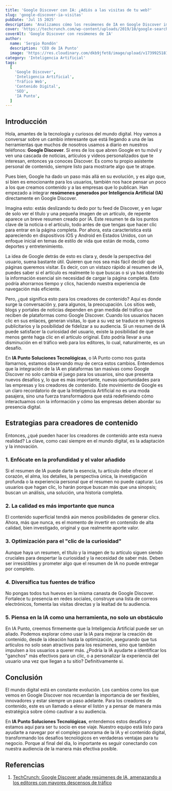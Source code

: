 ```yaml
---
title: 'Google Discover con IA: ¿Adiós a las visitas de tu web?'
slug: 'google-discover-ia-visitas'
pubDate: 'Jul 15 2025'
description: 'Analizamos cómo los resúmenes de IA en Google Discover impactan el tráfico web para creadores de contenido y qué estrategias adoptar para adaptarse a este cambio.'
cover: 'https://techcrunch.com/wp-content/uploads/2019/10/google-search-app-ios.jpg'
coverAlt: 'Google Discover con resúmenes de IA'
author:
  name: 'Sergio Rondón'
  description: 'CEO de IA Punto'
  image: 'https://res.cloudinary.com/dkb9jfet8/image/upload/v1739925181/sergio_gdcaeh.png'
category: 'Inteligencia Artificial'
tags:
  [
    'Google Discover',
    'Inteligencia Artificial',
    'Tráfico Web',
    'Contenido Digital',
    'SEO',
    'IA Punto',
  ]
---
```


<h2 id="introduccion">Introducción</h2>

Hola, amantes de la tecnología y curiosos del mundo digital. Hoy vamos a conversar sobre un cambio interesante que está llegando a una de las herramientas que muchos de nosotros usamos a diario en nuestros teléfonos: <strong>Google Discover</strong>. Si eres de los que abren Google en tu móvil y ven una cascada de noticias, artículos y videos personalizados que te interesan, entonces ya conoces Discover. Es como tu propio asistente personal de contenido, siempre listo para mostrarte algo que te atrape.

Pues bien, Google ha dado un paso más allá en su evolución, y es algo que, si bien es emocionante para los usuarios, también nos hace pensar un poco a los que creamos contenido y a las empresas que lo publican. Han empezado a integrar <strong>resúmenes generados por Inteligencia Artificial (IA)</strong> directamente en Google Discover.

Imagina esto: estás deslizando tu dedo por tu feed de Discover, y en lugar de solo ver el título y una pequeña imagen de un artículo, de repente aparece un breve resumen creado por IA. Este resumen te da los puntos clave de la noticia o el artículo, todo antes de que tengas que hacer clic para entrar en la página completa. Por ahora, esta característica está apareciendo en dispositivos iOS y Android en Estados Unidos, con un enfoque inicial en temas de estilo de vida que están de moda, como deportes y entretenimiento.

La idea de Google detrás de esto es clara y, desde la perspectiva del usuario, suena bastante útil. Quieren que nos sea más fácil decidir qué páginas queremos visitar. Es decir, con un vistazo rápido al resumen de IA, puedes saber si el artículo es realmente lo que buscas o si ya has obtenido la información esencial sin necesidad de cargar la página completa. Esto podría ahorrarnos tiempo y clics, haciendo nuestra experiencia de navegación más eficiente.

Pero, ¿qué significa esto para los creadores de contenido? Aquí es donde surge la conversación y, para algunos, la preocupación. Los sitios web, blogs y portales de noticias dependen en gran medida del tráfico que reciben de plataformas como Google Discover. Cuando los usuarios hacen clic en sus enlaces, generan visitas, lo que a su vez se traduce en ingresos publicitarios y la posibilidad de fidelizar a su audiencia. Si un resumen de IA puede satisfacer la curiosidad del usuario, existe la posibilidad de que menos gente haga clic en el artículo original. Esto podría llevar a una disminución en el tráfico web para los editores, lo cual, naturalmente, es un desafío.

En <strong>IA Punto Soluciones Tecnológicas</strong>, o IA Punto como nos gusta llamarnos, estamos observando muy de cerca estos cambios. Entendemos que la integración de la IA en plataformas tan masivas como Google Discover no solo cambia el juego para los usuarios, sino que presenta nuevos desafíos y, lo que es más importante, nuevas oportunidades para las empresas y los creadores de contenido. Este movimiento de Google es un claro recordatorio de que la Inteligencia Artificial no es una moda pasajera, sino una fuerza transformadora que está redefiniendo cómo interactuamos con la información y cómo las empresas deben abordar su presencia digital.

<h2 id="estrategias-para-creadores-de-contenido">Estrategias para creadores de contenido</h2>

Entonces, ¿qué pueden hacer los creadores de contenido ante esta nueva realidad? La clave, como casi siempre en el mundo digital, es la adaptación y la innovación.

<h3 id="1-enfocate-en-la-profundidad-y-el-valor-añadido">1. Enfócate en la profundidad y el valor añadido</h3>
Si el resumen de IA puede darte la esencia, tu artículo debe ofrecer el corazón, el alma, los detalles, la perspectiva única, la investigación profunda o la experiencia personal que el resumen no puede capturar. Los usuarios que hagan clic, lo harán porque buscan más que una sinopsis; buscan un análisis, una solución, una historia completa.

<h3 id="2-la-calidad-es-mas-importante-que-nunca">2. La calidad es más importante que nunca</h3>
El contenido superficial tendrá aún menos posibilidades de generar clics. Ahora, más que nunca, es el momento de invertir en contenido de alta calidad, bien investigado, original y que realmente aporte valor.

<h3 id="3-optimizacion-para-el-clic-de-la-curiosidad">3. Optimización para el "clic de la curiosidad"</h3>
Aunque haya un resumen, el título y la imagen de tu artículo siguen siendo cruciales para despertar la curiosidad y la necesidad de saber más. Deben ser irresistibles y prometer algo que el resumen de IA no puede entregar por completo.

<h3 id="4-diversifica-tus-fuentes-de-trafico">4. Diversifica tus fuentes de tráfico</h3>
No pongas todos tus huevos en la misma canasta de Google Discover. Fortalece tu presencia en redes sociales, construye una lista de correos electrónicos, fomenta las visitas directas y la lealtad de tu audiencia.

<h3 id="5-piensa-en-la-ia-como-una-herramienta">5. Piensa en la IA como una herramienta, no solo un obstáculo</h3>
En IA Punto, creemos firmemente que la Inteligencia Artificial puede ser un aliado. Podemos explorar cómo usar la IA para mejorar la creación de contenido, desde la ideación hasta la optimización, asegurando que tus artículos no solo sean atractivos para los resúmenes, sino que también impulsen a los usuarios a querer más. ¿Podría la IA ayudarte a identificar los "ganchos" más efectivos para un clic, o a personalizar la experiencia del usuario una vez que llegan a tu sitio? Definitivamente sí.

<h2 id="conclusion">Conclusión</h2>

El mundo digital está en constante evolución. Los cambios como los que vemos en Google Discover nos recuerdan la importancia de ser flexibles, innovadores y estar siempre un paso adelante. Para los creadores de contenido, este es un llamado a elevar el listón y a pensar de manera más estratégica sobre cómo cautivar a su audiencia.

En <strong>IA Punto Soluciones Tecnológicas</strong>, entendemos estos desafíos y estamos aquí para ser tu socio en ese viaje. Nuestro equipo está listo para ayudarte a navegar por el complejo panorama de la IA y el contenido digital, transformando los desafíos tecnológicos en verdaderas ventajas para tu negocio. Porque al final del día, lo importante es seguir conectando con nuestra audiencia de la manera más efectiva posible.

<h2 id="referencias">Referencias</h2>

1. <a href="https://techcrunch.com/2025/07/15/google-discover-adds-ai-summaries-threatening-publishers-with-further-traffic-declines/" target="_blank" rel="noopener noreferrer">TechCrunch: Google Discover añade resúmenes de IA, amenazando a los editores con mayores descensos de tráfico</a>
